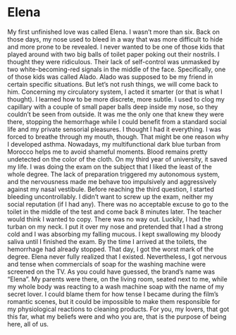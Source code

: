 # Elena {#elena}


My first unfinished love was called Elena.
I wasn’t more than six. Back on those days, my nose used to bleed in a way that was more difficult to hide and more prone to be revealed. I never wanted to be one of those kids that played around with two big balls of toilet paper poking out their nostrils. I thought they were ridiculous. Their lack of self-control was unmasked by two white-becoming-red signals in the middle of the face. Specifically, one of those kids was called Alado. Alado was supposed to be my friend in certain specific situations. But let’s not rush things, we will come back to him.
Concerning my circulatory system, I acted it smarter (or that is what I thought). I learned how to be more discrete, more subtle. I used to clog my capillary with a couple of small paper balls deep inside my nose, so they couldn’t be seen from outside. It was me the only one that knew they were there, stopping the hemorrhage while I could benefit from a standard social life and my private sensorial pleasures. I thought I had it everything. I was forced to breathe through my mouth, though. That might be one reason why I developed asthma.
Nowadays, my multifunctional dark blue turban from Morocco helps me to avoid shameful moments. Blood remains pretty undetected on the color of the cloth. On my third year of university, it saved my life. I was doing the exam on the subject that I liked the least of the whole degree. The lack of preparation triggered my autonomous system, and the nervousness made me behave too impulsively and aggressively against my nasal vestibule. Before reaching the third question, I started bleeding uncontrollably. I didn’t want to screw up the exam, neither my social reputation (if I had any). There was no acceptable excuse to go to the toilet in the middle of the test and come back 8 minutes later. The teacher would think I wanted to copy. There was no way out. Luckily, I had the turban on my neck. I put it over my nose and pretended that I had a strong cold and I was absorbing my falling mucous. I kept swallowing my bloody saliva until I finished the exam. By the time I arrived at the toilets, the hemorrhage had already stopped. That day, I got the worst mark of the degree.
Elena never fully realized that I existed. Nevertheless, I got nervous and tense when commercials of soap for the washing machine were screened on the TV. As you could have guessed, the brand’s name was “Elena”. My parents were there, on the living room, seated next to me, while my whole body was reacting to a wash machine soap with the name of my secret lover. I could blame them for how tense I became during the film’s romantic scenes, but it could be impossible to make them responsible for my physiological reactions to cleaning products.
For you, my lovers, that got this far, what my beliefs were and who you are, that is the purpose of being here, all of us.
 

